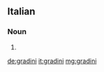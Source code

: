 ==Italian==

===Noun===
{{head|it|plural}} {{m}}

# {{plural of|gradino|lang=it}}

[[de:gradini]]
[[it:gradini]]
[[mg:gradini]]